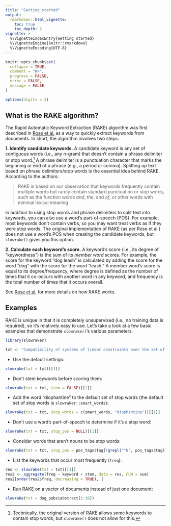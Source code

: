 ```yaml
---
title: "Getting started"
output:
  rmarkdown::html_vignette:
    toc: true
    toc_depth: 2
vignette: >
  %\VignetteIndexEntry{Getting started}
  %\VignetteEngine{knitr::rmarkdown}
  %\VignetteEncoding{UTF-8}
---
```


```r
knitr::opts_chunk$set(
  collapse = TRUE,
  comment = "#>",
  progress = FALSE,
  error = FALSE, 
  message = FALSE
)

options(digits = 2)
```

## What is the RAKE algorithm?

The Rapid Automatic Keyword Extraction (RAKE) algorithm was first described in [Rose et al.](http://media.wiley.com/product_data/excerpt/22/04707498/0470749822.pdf) as a way to quickly extract keywords from documents. In short, the algorithm involves two steps:

**1. Identify candidate keywords.** A candidate keyword is any set of contiguous words (i.e., any n-gram) that doesn't contain a phrase delimiter or stop word.[^1] A phrase delimiter is a punctuation character that marks the beginning or end of a phrase (e.g., a period or comma). Splitting up text based on phrase delimiters/stop words is the essential idea behind RAKE. According to the authors:

> RAKE is based on our observation that keywords frequently contain multiple words but rarely contain standard punctuation or stop words, such as the function words *and*, *the*, and *of*, or other words with minimal lexical meaning

In addition to using stop words and phrase delimiters to split text into keywords, you can also use a word's part-of-speech (POS). For example, most keywords don't contain verbs, so you may want treat verbs as if they were stop words. The original implementation of RAKE (as per Rose et al.) does not use a word's POS when creating the candidate keywords, but `slowrake()` gives you this option.  

**2. Calculate each keyword's score.** A keyword's score (i.e., its degree of "keywordness") is the sum of its *member word* scores. For example, the score for the keyword "dog leash" is calculated by adding the score for the word "dog" with the score for the word "leash." A member word's score is equal to its degree/frequency, where degree is defined as the number of times that it co-occurs with another word in any keyword, and frequency is the total number of times that it occurs overall.

See [Rose et al.](http://media.wiley.com/product_data/excerpt/22/04707498/0470749822.pdf) for more details on how RAKE works. 

## Examples

RAKE is unique in that it is completely unsupervised (i.e., no training data is required), so it's relatively easy to use. Let's take a look at a few basic examples that demonstrate `slowrake()`'s various parameters.

```r
library(slowraker)

txt <- "Compatibility of systems of linear constraints over the set of natural numbers. Criteria of compatibility of a system of linear Diophantine equations, strict inequations, and nonstrict inequations are considered. Upper bounds for components of a minimal set of solutions and algorithms of construction of minimal generating sets of solutions for all types of systems are given. These criteria and the corresponding algorithms for constructing a minimal supporting set of solutions can be used in solving all the considered types of systems and systems of mixed types."
```

* Use the default settings:
```r
slowrake(txt = txt)[[1]]
```

* Don't stem keywords before scoring them: 
```r
slowrake(txt = txt, stem = FALSE)[[1]]
```

* Add the word "diophantine" to the default set of stop words (the default set of stop words is `slowraker::smart_words`):
```r
slowrake(txt = txt, stop_words = c(smart_words, "diophantine"))[[1]]
```

* Don't use a word's part-of-speech to determine if it's a stop word:
```r
slowrake(txt = txt, stop_pos = NULL)[[1]]
```

* Consider words that aren't nouns to be stop words:
```r
slowrake(txt = txt, stop_pos = pos_tags$tag[!grepl("^N", pos_tags$tag)])[[1]]
```

* List the keywords that occur most frequently (`freq`):
```r
res <- slowrake(txt = txt)[[1]]
res2 <- aggregate(freq ~ keyword + stem, data = res, FUN = sum)
res2[order(res2$freq, decreasing = TRUE), ]
```

* Run RAKE on a vector of documents instead of just one document:
```r
slowrake(txt = dog_pubs$abstract[1:10])
```
[^1]: Technically, the original version of RAKE allows some keywords to contain stop words, but `slowrake()` does not allow for this.